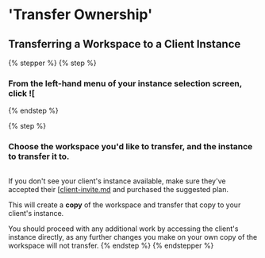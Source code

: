 # 'Transfer Ownership'

## Transferring a Workspace to a Client Instance

{% stepper %}
{% step %}
### From the left-hand menu of your instance selection screen, click ![[](<../../.gitbook/assets/CleanShot 2025-03-13 at 16.05.37.png>)


{% endstep %}

{% step %}
### Choose the workspace you'd like to transfer, and the instance to transfer it to.

<figure><img src="../..//assets/CleanShot 2025-03-13 at 16.07.20.png" alt=""><figcaption></figcaption></figure>

<Info>

If you don't see your client's instance available, make sure they've accepted their [[client-invite.md](client-invite.md "mention") and purchased the suggested plan.

</Info>

This will create a **copy** of the workspace and transfer that copy to your client's instance.

You should proceed with any additional work by accessing the client's instance directly, as any further changes you make on your own copy of the workspace will not transfer.
{% endstep %}
{% endstepper %}


